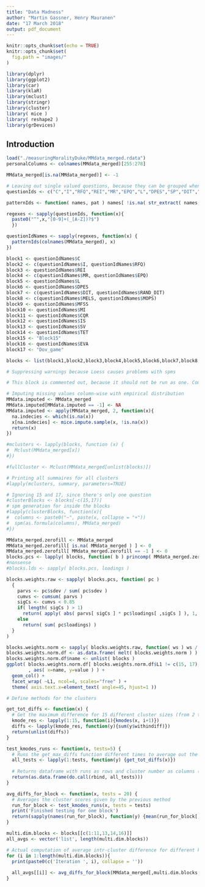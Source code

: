 ```yaml
---
title: "Data Madness"
author: "Martin Gassner, Henry Mauranen"
date: "17 March 2018"
output: pdf_document
---
```


```r
knitr::opts_chunk$set(echo = TRUE)
knitr::opts_chunk$set(
  fig.path = "images/"
)
```


```r
library(dplyr)
library(ggplot2)
library(car)
library(klaR)
library(mclust)
library(stringr)
library(cluster)
library( mice )
library( reshape2 )
library(grDevices)
```

## Introduction



```r
load("./measuringMoralityDuke/MMdata_merged.rdata")
personalColumns <- colnames(MMdata_merged)[255:278]

MMdata_merged[is.na(MMdata_merged)] <- -1

# Leaving out single valued questions, because they can be grouped when constructing the blocks later on
questionIds <- c("C","I","RFQ","REI","MR","EPQ","L","DPES","SP","DIT","RAND_DIT","MELS","MOPS","Dov_mops","MFSS","MI","CQR","IS","SV","TET","EVA")

patternIds <- function( names, pat ) names[ !is.na( str_extract( names, pat ) ) ]

regexes <- sapply(questionIds, function(x){
  paste0("^",x,"[0-9]+(_[A-Z])?$")
  })

questionIdNames <- sapply(regexes, function(x) {
  patternIds(colnames(MMdata_merged), x)
})

block1 <- questionIdNames$C
block2 <- c(questionIdNames$I, questionIdNames$RFQ)
block3 <- questionIdNames$REI
block4 <- c(questionIdNames$MR, questionIdNames$EPQ)
block5 <- questionIdNames$L
block6 <- questionIdNames$DPES
block7 <- c(questionIdNames$DIT, questionIdNames$RAND_DIT)
block8 <- c(questionIdNames$MELS, questionIdNames$MOPS)
block9 <- questionIdNames$MFSS
block10 <- questionIdNames$MI
block11 <- questionIdNames$CQR
block12 <- questionIdNames$IS
block13 <- questionIdNames$SV
block14 <- questionIdNames$TET
block15 <- "Block15"
block16 <- questionIdNames$EVA
block17 <- "Dov_game"

blocks <- list(block1,block2,block3,block4,block5,block6,block7,block8,block9,block10,block11,block12,block13,block14,block15,block16,block17)
```

```r
# Suppressing warnings because Loess causes problems with spms

# This block is commented out, because it should not be run as one. Commands are heavy and produce a lot of output. Choose which plots and cluster you want to examine before running commands.

# Imputing missing values column-wise with empirical distribution
MMdata.imputed <- MMdata_merged
MMdata.imputed[MMdata.imputed == -1] <- NA
MMdata.imputed <- apply(MMdata_merged, 2, function(x){
  na.indecies <- which(is.na(x))
  x[na.indecies] <- mice.impute.sample(x, !is.na(x))
  return(x)
})

#mclusters <- lapply(blocks, function (x) {
#  Mclust(MMdata_merged[x])
#})

#fullCluster <- Mclust(MMdata_merged[unlist(blocks)])

# Printing all summaires for all clusters
#lapply(mclusters, summary, parameters=TRUE)

# Ignoring 15 and 17, since there's only one question
#clusterBlocks <- blocks[-c(15,17)]
# spm generation for inside the blocks
#lapply(clusterBlocks, function(x){
#  columns <- paste0("~", paste(x, collapse = "+"))
#  spm(as.formula(columns), MMdata_merged)
#})
```

```r

MMdata_merged.zerofill <- MMdata_merged
MMdata_merged.zerofill[ is.na( MMdata_merged ) ] <- 0
MMdata_merged.zerofill[ MMdata_merged.zerofill == -1 ] <- 0
blocks.pcs <- lapply( blocks, function( b ) princomp( MMdata_merged.zerofill[ b ] ) )
#nonsense
#blocks.lds <- sapply( blocks.pcs, loadings ) 

blocks.weights.raw <- sapply( blocks.pcs, function( pc ) 
  {
    parvs <- pc$sdev / sum( pc$sdev )
    cumvs <- cumsum( parvs )
    sigCs <- cumvs < 0.85
    if( length( sigCs ) > 1)
      return( apply( abs( parvs[ sigCs ] * pc$loadings[ ,sigCs ] ), 1, sum) )
    else
      return( sum( pc$loadings) )
  }
)

blocks.weights.norm <- sapply( blocks.weights.raw, function( ws ) ws / sum( ws ) )
blocks.weights.norm.df <- as.data.frame( melt( blocks.weights.norm ) )
blocks.weights.norm.df$name <- unlist( blocks )
ggplot( blocks.weights.norm.df[ blocks.weights.norm.df$L1 != c(15, 17), ]
        , aes( x=name, y=value ) ) + 
  geom_col() + 
  facet_wrap( ~L1, ncol=4, scales="free" ) +
  theme( axis.text.x=element_text( angle=45, hjust=1 ))
```


```r
# Define methods for the clusters

get_tot_diffs <- function(x) {
  # Get the maximum difference for 15 different cluster sizes (from 2 to 16)
  kmode_res <- lapply(1:15, function(i){kmodes(x, i+1)})
  diffs <- lapply(kmode_res, function(y){sum(y$withindiff)})
  return(unlist(diffs))
}

test_kmodes_runs <- function(x, tests=5) {
  # Runs the get_max_diffs function different times to average out the random initial seed of kmodes
  all_tests <- lapply(1:tests, function(y) {get_tot_diffs(x)})
  
  # Returns dataframe with runs as rows and cluster number as columns (V[number of clusters - 1])
  return(as.data.frame(do.call(rbind, all_tests)))
}

avg_diffs_for_block <- function(x, tests = 20) {
  # Averages the cluster scores given by the previous method
  run_for_block <- test_kmodes_runs(x, tests = tests)
  print('Finished testing for one block')
  return(sapply(names(run_for_block), function(y) {mean(run_for_block[,y])}))
}
```

```r
multi.dim.blocks <- blocks[[c(1:11,13,14,16)]]
all_avgs <- vector('list', length(multi.dim.blocks))
```

```r
# Actual computation of average intr-cluster difference for different k with kmodes 
for (i in 1:length(multi.dim.blocks)){
  print(paste0(c('Iteration ', i), collapse = ''))
  
  all_avgs[[i]] <- avg_diffs_for_block(MMdata_merged[,multi.dim.blocks[[i]]], tests = 8)
}


```


```r

```

```r

```

```r

```

```r

```

